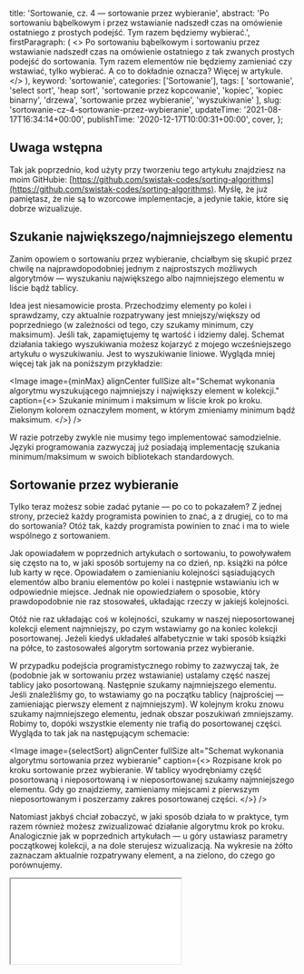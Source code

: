
  title: 'Sortowanie, cz. 4 — sortowanie przez wybieranie',
  abstract:
    'Po sortowaniu bąbelkowym i przez wstawianie nadszedł czas na omówienie ostatniego z prostych podejść. Tym razem będziemy wybierać.',
  firstParagraph: (
    <>
      <Link href="/post/sortowanie-cz-2-sortowanie-babelkowe">Po sortowaniu bąbelkowym</Link> i <Link href="/post/sortowanie-cz-3-sortowanie-przez-wstawianie">sortowaniu przez wstawianie</Link> nadszedł czas na omówienie
      ostatniego z tak zwanych prostych podejść do <Link
      href="/post/sortowanie-cz-1-wprowadzenie-teoretyczne">sortowania</Link>. Tym razem elementów nie będziemy zamieniać czy
      wstawiać, tylko wybierać. A co to dokładnie oznacza? Więcej w artykule.
    </>
  ),
  keyword: 'sortowanie',
  categories: ['Sortowanie'],
  tags: [
    'sortowanie',
    'select sort',
    'heap sort',
    'sortowanie przez kopcowanie',
    'kopiec',
    'kopiec binarny',
    'drzewa',
    'sortowanie przez wybieranie',
    'wyszukiwanie'
  ],
  slug: 'sortowanie-cz-4-sortowanie-przez-wybieranie',
  updateTime: '2021-08-17T16:34:14+00:00',
  publishTime: '2020-12-17T10:00:31+00:00',
  cover,
};

## Uwaga wstępna

Tak jak poprzednio, kod użyty przy tworzeniu tego artykułu znajdziesz na moim GitHubie: [https://github.com/swistak-codes/sorting-algorithms](https://github.com/swistak-codes/sorting-algorithms). Myślę, że już pamiętasz, że nie są to wzorcowe implementacje, a jedynie takie, które się dobrze wizualizuje.

## Szukanie największego/najmniejszego elementu

Zanim opowiem o sortowaniu przez wybieranie, chciałbym się skupić przez chwilę na najprawdopodobniej jednym z najprostszych możliwych algorytmów — wyszukaniu największego albo najmniejszego elementu w liście bądź tablicy.

Idea jest niesamowicie prosta. Przechodzimy elementy po kolei i sprawdzamy, czy aktualnie rozpatrywany jest mniejszy/większy od poprzedniego (w zależności od tego, czy szukamy minimum, czy maksimum). Jeśli tak, zapamiętujemy tę wartość i idziemy dalej. Schemat działania takiego wyszukiwania możesz kojarzyć z <Link href="/post/wyszukiwanie-w-listach">mojego wcześniejszego artykułu o wyszukiwaniu</Link>. Jest to wyszukiwanie liniowe. Wygląda mniej więcej tak jak na poniższym przykładzie:

<Image
  image={minMax}
  alignCenter
  fullSize
  alt="Schemat wykonania algorytmu wyszukującego najmniejszy i największy element w kolekcji."
  caption={<>
    Szukanie minimum i maksimum w liście krok po kroku. Zielonym kolorem oznaczyłem moment, w którym zmieniamy minimum bądź maksimum.
  </>}
/>

W razie potrzeby zwykle nie musimy tego implementować samodzielnie. Języki programowania zazwyczaj już posiadają implementację szukania minimum/maksimum w swoich bibliotekach standardowych.

## Sortowanie przez wybieranie

Tylko teraz możesz sobie zadać pytanie — po co to pokazałem? Z jednej strony, przecież każdy programista powinien to znać, a z drugiej, co to ma do sortowania? Otóż tak, każdy programista powinien to znać i ma to wiele wspólnego z sortowaniem.

Jak opowiadałem w poprzednich artykułach o sortowaniu, to powoływałem się często na to, w jaki sposób sortujemy na co dzień, np. książki na półce lub karty w ręce. Opowiadałem o zamienianiu kolejności sąsiadujących elementów albo braniu elementów po kolei i następnie wstawianiu ich w odpowiednie miejsce. Jednak nie opowiedziałem o sposobie, który prawdopodobnie nie raz stosowałeś, układając rzeczy w jakiejś kolejności.

Otóż nie raz układając coś w kolejności, szukamy w naszej nieposortowanej kolekcji element najmniejszy, po czym wstawiamy go na koniec kolekcji posortowanej. Jeżeli kiedyś układałeś alfabetycznie w taki sposób książki na półce, to zastosowałeś algorytm sortowania przez wybieranie.

W przypadku podejścia programistycznego robimy to zazwyczaj tak, że (podobnie jak w sortowaniu przez wstawianie) ustalamy część naszej tablicy jako posortowaną. Następnie szukamy najmniejszego elementu. Jeśli znaleźliśmy go, to wstawiamy go na początku tablicy (najprościej — zamieniając pierwszy element z najmniejszym). W kolejnym kroku znowu szukamy najmniejszego elementu, jednak obszar poszukiwań zmniejszamy. Robimy to, dopóki wszystkie elementy nie trafią do posortowanej części. Wygląda to tak jak na następującym schemacie:

<Image
  image={selectSort}
  alignCenter
  fullSize
  alt="Schemat wykonania algorytmu sortowania przez wybieranie"
  caption={<>
    Rozpisane krok po kroku sortowanie przez wybieranie. W tablicy wyodrębniamy część posortowaną i nieposortowaną i w nieposortowanej szukamy najmniejszego elementu. Gdy go znajdziemy, zamieniamy miejscami z pierwszym nieposortowanym i poszerzamy zakres posortowanej części.
  </>}
/>

Natomiast jakbyś chciał zobaczyć, w jaki sposób działa to w praktyce, tym razem również możesz zwizualizować działanie algorytmu krok po kroku. Analogicznie jak w poprzednich artykułach — u góry ustawiasz parametry początkowej kolekcji, a na dole sterujesz wizualizacją. Na wykresie na żółto zaznaczam aktualnie rozpatrywany element, a na zielono, do czego go porównujemy.

<Iframe src="/iframe-content/sorting-visualizer/index.html?algorithm=selectionSort" minHeight={620} />

## Wydajność sortowania przez wybieranie

Jak możesz zauważyć, algorytm nie osiąga niestety rewelacyjnych wyników. Działa podobnie wolno co sortowanie bąbelkowe. Jednak zwróć uwagę na liczbę wykonanych zamian elementów — jest zdecydowanie najmniejsza z tych, które dotąd widzieliśmy! Nic w tym dziwnego, ponieważ elementy zawsze trafiają na swoje ostateczne miejsce w posortowanej tablicy.

Pewnie zadajesz sobie w głowie pytanie — czy da się przyspieszyć ten sposób? Odpowiem: tak. Musimy tylko zmienić nasze podejście do wybierania. Aktualne podejście do szukania minimalnego elementu jest jak najbardziej poprawne, jednak to ono sprawia, że mamy tak dużo porównań. Tylko jak to zrobić?

Odpowiedź na to pytanie niestety nie należy do najprostszych i oczywistych. Jak pamiętasz wcześniej wspominany przeze mnie artykuł o wyszukiwaniu, są szybkie sposoby wyszukiwania, takie jak wyszukiwanie binarne czy interpolacyjne. Jednakże możemy je wykonywać tylko na uprzednio posortowanych danych. Co jak co, ale gdybyśmy mieli posortowane dane, to nie musielibyśmy już się martwić o ich posortowanie.

## Kopce

W artykule o wyszukiwaniu wspomniałem, że są struktury ułatwiające wyszukiwanie. Jest to dokładnie to, czego tutaj potrzebujemy — użycie struktury danych, która zapewni nam szybkie wyszukiwanie elementów.  Przykładem takiej struktury, którą możemy użyć do tego celu, jest kopiec, a dokładniej kopiec binarny. Kopiec jest o tyle ciekawą strukturą, pasującą nam do sortowania, że całkowicie bazuje na tablicy.

Kopiec (inaczej stóg, sterta, z ang. heap) to struktura danych reprezentująca drzewo (w kontekście informatycznym), a te charakteryzują się występowaniem hierarchii między wartościami. W przypadku kopców hierarchia ta opiera się na wartościach elementów — niżej w hierarchii zawsze znajdują się elementy mniejsze od tych wyżej w hierarchii. Aczkolwiek, co warto zaznaczyć, nie ma tutaj żadnej relacji między elementami na tym samym poziomie hierarchii.

### Drzewa — podstawy

Z racji, że kopce to drzewa, wprowadzę na szybko nieco terminologii z nimi związanej. W momencie pisania tego artykułu nie posiadam żadnego innego opisującego drzewa, dlatego postaram się przekazać najważniejsze informacje w telegraficznym skrócie. Zacznijmy od tego, że drzewo jest grafem acyklicznym i spójnym. Co to oznacza? Otóż:

- Jest grafem, czyli składa się z węzłów (zwanych też wierzchołkami) i krawędzi, które łączą wierzchołki między sobą. W przypadku grafów, które nas interesują, każda krawędź powinna łączyć dwa węzły i do każdego węzła powinna przylegać przynajmniej jedna krawędź (jedyny wyjątek od reguły — mamy tylko jeden węzeł, wówczas nie możemy mieć krawędzi).
- Acykliczny, czyli element nie może mieć krawędzi sam do siebie.
- Spójny, czyli z każdego wierzchołka możemy dostać się do innego wierzchołka. Co ciekawe, w drzewach powinna być tylko jedna możliwa droga przejścia z wierzchołka do wierzchołka.

<Image
  image={drzewa}
  alignCenter
  fullSize
  alt="Świerk, graf-drzewo wg matematyki, graf-drzewo wg informatyki"
  caption={<>
    Na tym obrazku widzimy trzy różne drzewa. Z lewej mamy drzewo takie, jakie zna przeciętny zjadacz chleba, pośrodku drzewo, które znają matematycy, natomiast z prawej jest drzewo według informatyków.
  </>}
/>

Gdy mówimy o drzewach w informatyce, to głównie charakteryzują się one utrzymywaniem hierarchii między wierzchołkami. Posiadają one nieco własnej terminologii, która jest następująca:

- Aby reprezentować hierarchię, mówimy, że mamy węzły będące rodzicami i ich potomków (często nazywa się ich dziećmi).
- W przypadku kopca binarnego, który opiera się na drzewie binarnym* (inaczej, drzewie drugiego rzędu), każdy węzeł może mieć maksymalnie jednego rodzica i maksymalnie dwóch potomków.
- Tylko jeden węzeł może być bez rodzica i nazywamy go korzeniem.
- Węzły nieposiadające dzieci nazywamy liśćmi.

<Image
  image={drzewo}
  alignCenter
  fullSize
  alt="Graficzna reprezentacja pojęć: korzeń, krawędź, węzeł, rodzic, potomek, liść"
  caption={<>
    Nazewnictwo związane z drzewami w informatyce.
  </>}
/>

\* jeżeli kojarzysz to pojęcie, to warto w tym miejscu zaznaczyć, że drzewo binarne to nie jest to samo, co binarne drzewo poszukiwań. Drzewo binarne to po prostu drzewo, gdzie każdy element może mieć maksymalnie dwoje dzieci, jednak nie wyznacza żadnych powiązań między elementami.

### Kopiec binarny

Kopiec binarny to struktura bazująca na tablicy, reprezentująca drzewo binarne. Charakteryzuje się tym, że:

- Obaj potomkowie rodzica są od niego mniejsi (lub obaj są więksi, zależnie od rodzaju kopca).
- Każdy poziom jest pełny, czyli rodzic ma zawsze dwóch potomków.
- Wyjątkiem od tej reguły jest ostatni poziom, który nie musi spełniać tej reguły, jednak wówczas kopiec budowany jest tak, żeby elementy nie robiły „luk”, patrząc od lewej strony.

Wyróżniamy dwa rodzaje kopców binarnych — typu max i typu min. W przypadku tego pierwszego rodzic jest zawsze większy od swoich dzieci, a w przypadku drugiego, rodzic jest zawsze mniejszy.

Z racji, że kopiec bazuje na tablicy, musimy wiedzieć jak odwoływać się do jego elementów. Wygląda to następująco:

- Korzeń to pierwszy element tablicy
- Jeżeli rodzic to element $$i$$, to jego dzieci znajdują się na pozycjach $$2i$$ oraz $$2i+1$$.
- Jeżeli potomek znajduje się na pozycji i, to jego rodzica znajdziemy na pozycji $$\lfloor \frac{i}{2} \rfloor$$.

### Budowanie kopca

Mówiąc o kopcu, wypada opowiedzieć, jak go stworzyć. Niestety, nie jest to operacja zbyt oczywista. Zacznijmy od procedury naprawiania istniejącego kopca, ponieważ jest bazą do budowy kopca.

<Image
  image={kopiec}
  alignCenter
  fullSize
  alt="Tablica: 10, 6, 3, 4, 1, 2 reprezentująca narysowany kopiec. Pierwszy poziom: 10. Drugi poziom: 6, 3. Trzeci poziom: 4, 1, 2"
  caption={<>
    Poprawnie zbudowany kopiec. Na górze tablica przechowująca go, a na dole jego wizualna reprezentacja wraz z odniesieniami do elementów tablicy.
  </>}
/>

Naprawa kopca polega na tym, że sprawdzamy dzieci aktualnie rozpatrywanego elementu. Jeżeli któreś z nich jest większe od rodzica, zamieniamy je miejscami, a następnie procedurę powtarzamy dla zamienionego elementu. Jeśli nie dokonaliśmy żadnej zamiany, oznacza to, że kopiec jest naprawiony częściowo. Częściowo, gdyż przy naprawie zakładamy, że reszta kopca jest w porządku i nie musimy jej przerabiać.

<Image
  image={naprawa}
  alignCenter
  fullSize
  alt="Schemat pokazujący jakie kroki wykonujemy naprawiając kopiec"
  caption={<>
    Naprawa kopca krok po kroku dla pierwszego elementu (czyli tego, który powinien być największy). W pierwszym kroku dokonaliśmy zamiany, dlatego następnie kontynuujemy naprawianie, wchodząc głębiej w drzewo. Jednak w drugim kroku widzimy, że oboje dzieci są na odpowiednich miejscach, więc procedurę naprawy możemy zakończyć. Zauważmy, że mimo to kopiec nadal jest zepsuty (elementy oznaczone na czerwono są na złych pozycjach, a zielone na dobrych).
  </>}
/>

Teraz, aby zbudować kopiec, musimy wywołać naprawianie kopca po kolei dla wszystkich elementów, za każdym razem powiększając kopiec. Zaczynamy od wycinka tablicy, gdzie pierwszym elementem będzie rodzic ostatniego elementu tablicy i wywołujemy dla niego naprawę kopca. Następnie zwiększamy tablicę o jeden element i ponownie naprawiamy. Robimy to tak długo, aż naprawimy kopiec o długości całej naszej tablicy.

## Sortowanie przez kopcowanie

Dowiedzieliśmy się, że istnieje taka struktura, jak kopiec, która opiera się na tablicy, i że za jej pomocą bez problemu znajdziemy największy element w niej. W takim razie wykorzystajmy to przy sortowaniu.

Idea jest następująca. Całą tablicę, którą mamy posortować, najpierw przekształcamy w kopiec. Wówczas pierwszy element w niej będzie największy. Zamieniamy miejscami pierwszy element z ostatnim, dzięki czemu ostatni element jest posortowany. W tym momencie ponownie uznajemy, że część naszej tablicy jest posortowana (aktualnie element ostatni), a część nie. Następnie za kopiec uznajemy całą nieposortowaną część i naprawiamy kopiec. Po naprawie największy element znów jest na pierwszej pozycji. Całość powtarzamy tak długo, aż nieposortowana część przestanie istnieć.

Możesz sprawdzić, jak wygląda to w praktyce na poniższej wizualizacji. Tym razem dodatkowo pod przyciskami do kontroli wizualizacji wyświetlam także wizualizację kopca. Obserwuj, w jaki sposób są w nim przenoszone wartości, oraz jak w trakcie właściwego sortowania kopiec stale się pomniejsza.

<Iframe src="/iframe-content/sorting-visualizer/index.html?algorithm=heapSort" minHeight={920} />

Jak możesz zaobserwować, sortowanie w taki sposób jest zdecydowanie szybsze niż tradycyjne sortowanie przez wybieranie. Dzięki zastosowaniu kopca ograniczyliśmy liczbę porównań potrzebnych do znalezienia największego elementu, co przełożyło się na lepsze osiągi. Niestety przez to, że musimy stale naprawiać kopiec, zwiększyła się nam liczba zamian elementów.

## Wydajność i właściwości

Podsumujmy sobie teraz oba przedstawione algorytmy w taki sposób, jak robiliśmy to do tej pory.

W kwestii wydajności sortowanie przez wybieranie niestety również zalicza się do klasy $$O(n^2)$$ pod kątem liczby porównań tak jak poprzednio poznane przez nas proste algorytmy. Jednak zdecydowanie wyróżnia się liczbą wykonanych zamian elementów. Lepiej prezentuje się sortowanie przez kopcowanie. Zastosowanie kopca uprościło operację wyszukiwania i tym samym obniżyliśmy liczbę porównań. Według literatury jego wydajność w najgorszym (oraz przeciętnym) przypadku to $$O(n \log n)$$.

A jak wygląda kwestia stabilności? Niestety, oba algorytmy są niestabilne. Warto jednak tutaj zauważyć, że możemy zrobić stabilną wersję sortowania przez wstawianie dzięki delikatnej modyfikacji — zamiast zamieniać najmniejszy element z pierwszym w nieposortowanym, można go tam wstawiać. Wówczas algorytm wykonuje więcej operacji zapisu, ale za to zachowujemy stabilność.

## Literatura

### Pozycje podstawowe

- Knuth D. E., „Sortowanie przez wybieranie” w *Sztuka programowania Tom 3 Sortowanie i wyszukiwanie*. Warszawa: Wydawnictwa Naukowo-Techniczne, 2002, s. 145-166
- Harris S., Ross J., „Sortowanie przez wybieranie” w *Od podstaw Algorytmy*. Gliwice: Helion, 2006, s. 165–170
- Cormen T. H., Leiserson C. E., Rivest R.L., „Heapsort — sortowanie przez kopcowanie” w *Wprowadzenie do algorytmów*. Warszawa: Wydawnictwa Naukowo-Techniczne, 2001, s. 173-185
- Wirth N., „Sortowanie przez wybieranie” w *Algorytmy + struktury danych = programy*. Warszawa: Wydawnictwa Naukowo-Techniczne, 2002, s. 80–82
- Wirth N., „Sortowanie drzewiaste” w *Algorytmy + struktury danych = programy*. Warszawa: Wydawnictwa Naukowo-Techniczne, 2002, s. 88–94

### Pozycje uzupełniające

- Wirth N., „Struktury drzewiaste, Pojęcia podstawowe i definicje” w *Algorytmy + struktury danych = programy*. Warszawa: Wydawnictwa Naukowo-Techniczne, 2002, s. 211–219

<small>(zdjęcie na okładce z serwisu [pxhere](https://pxhere.com/en/photo/1359582))</small>
